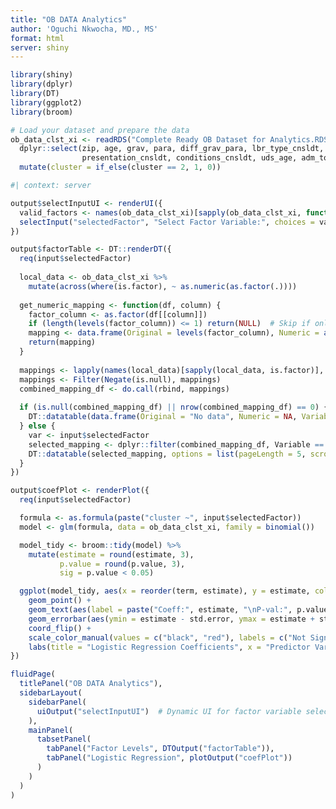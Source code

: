 ```yaml
---
title: "OB DATA Analytics"
author: 'Oguchi Nkwocha, MD., MS'
format: html
server: shiny
---
```


```r
library(shiny)
library(dplyr)
library(DT)
library(ggplot2)
library(broom)

# Load your dataset and prepare the data
ob_data_clst_xi <- readRDS("Complete Ready OB Dataset for Analytics.RDS") %>%
  dplyr::select(zip, age, grav, para, diff_grav_para, lbr_type_cnsldt, membrane_rupture, intrapartal_conditions, 
                presentation_cnsldt, conditions_cnsldt, uds_age, adm_to_del_tm_cat, hghRsk, cluster) %>%
  mutate(cluster = if_else(cluster == 2, 1, 0))

```

```r
#| context: server

output$selectInputUI <- renderUI({
  valid_factors <- names(ob_data_clst_xi)[sapply(ob_data_clst_xi, function(x) is.factor(x) && length(unique(x)) > 1)]
  selectInput("selectedFactor", "Select Factor Variable:", choices = valid_factors)
})

output$factorTable <- DT::renderDT({
  req(input$selectedFactor)
  
  local_data <- ob_data_clst_xi %>%
    mutate(across(where(is.factor), ~ as.numeric(as.factor(.))))
  
  get_numeric_mapping <- function(df, column) {
    factor_column <- as.factor(df[[column]])
    if (length(levels(factor_column)) <= 1) return(NULL)  # Skip if only one level
    mapping <- data.frame(Original = levels(factor_column), Numeric = as.numeric(factor_column), Variable = column)
    return(mapping)
  }
  
  mappings <- lapply(names(local_data)[sapply(local_data, is.factor)], function(col) get_numeric_mapping(local_data, col))
  mappings <- Filter(Negate(is.null), mappings)
  combined_mapping_df <- do.call(rbind, mappings)
  
  if (is.null(combined_mapping_df) || nrow(combined_mapping_df) == 0) {
    DT::datatable(data.frame(Original = "No data", Numeric = NA, Variable = "No variable"))
  } else {
    var <- input$selectedFactor
    selected_mapping <- dplyr::filter(combined_mapping_df, Variable == var)
    DT::datatable(selected_mapping, options = list(pageLength = 5, scrollX = TRUE))
  }
})

output$coefPlot <- renderPlot({
  req(input$selectedFactor)

  formula <- as.formula(paste("cluster ~", input$selectedFactor))
  model <- glm(formula, data = ob_data_clst_xi, family = binomial())

  model_tidy <- broom::tidy(model) %>%
    mutate(estimate = round(estimate, 3),
           p.value = round(p.value, 3),
           sig = p.value < 0.05)

  ggplot(model_tidy, aes(x = reorder(term, estimate), y = estimate, color = sig)) +
    geom_point() +
    geom_text(aes(label = paste("Coeff:", estimate, "\nP-val:", p.value), y = estimate + 0.05), check_overlap = TRUE, hjust = 0.5) +
    geom_errorbar(aes(ymin = estimate - std.error, ymax = estimate + std.error), width = 0.2) +
    coord_flip() +
    scale_color_manual(values = c("black", "red"), labels = c("Not Significant", "Significant")) +
    labs(title = "Logistic Regression Coefficients", x = "Predictor Variables", y = "Coefficient Estimate", color = "P-value Significance")
})

```

```r
fluidPage(
  titlePanel("OB DATA Analytics"),
  sidebarLayout(
    sidebarPanel(
      uiOutput("selectInputUI")  # Dynamic UI for factor variable selection
    ),
    mainPanel(
      tabsetPanel(
        tabPanel("Factor Levels", DTOutput("factorTable")),
        tabPanel("Logistic Regression", plotOutput("coefPlot"))
      )
    )
  )
)

```


